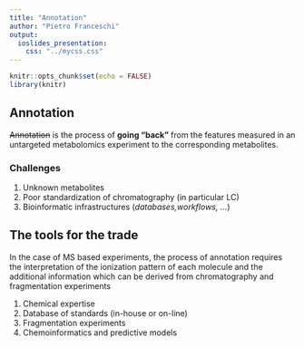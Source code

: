 ```yaml
---
title: "Annotation"
author: "Pietro Franceschi"
output: 
  ioslides_presentation:
    css: "../mycss.css"
---
```


```r
knitr::opts_chunk$set(echo = FALSE)
library(knitr)
```


## Annotation

~~Annotation~~ is the process of **going "back"** from the features measured in an untargeted metabolomics experiment to the corresponding metabolites.

### Challenges

1. Unknown metabolites
2. Poor standardization of chromatography (in particular LC)
3. Bioinformatic infrastructures (_databases,workflows, ..._)

## The tools for the trade

In the case of MS based experiments, the process of annotation requires the interpretation of the ionization pattern of each molecule and the additional information which can be derived from chromatography and fragmentation experiments

1. Chemical expertise
2. Database of standards (in-house or on-line)
3. Fragmentation experiments
4. Chemoinformatics and predictive models









